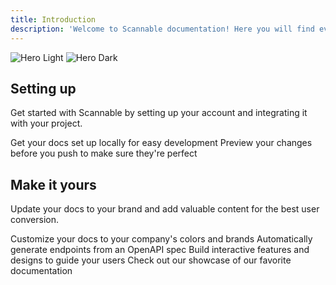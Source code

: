 ```yaml
---
title: Introduction
description: 'Welcome to Scannable documentation! Here you will find everything you need to get started with Scannable.'
---
```


<img
  className="block dark:hidden"
  src="/images/scannable-og-image.png"
  alt="Hero Light"
/>
<img
  className="hidden dark:block"
  src="/images/scannable-og-image.png"
  alt="Hero Dark"
/>

## Setting up

Get started with Scannable by setting up your account and integrating it with your project.

<CardGroup cols={2}>
  <Card
    title="Edit Your Docs"
    icon="pen-to-square"
    href="https://scannable.io/docs/quickstart"
  >
    Get your docs set up locally for easy development
  </Card>
  <Card
    title="Preview Changes"
    icon="image"
    href="https://scannable.io/docs/development"
  >
    Preview your changes before you push to make sure they're perfect
  </Card>
</CardGroup>

## Make it yours

Update your docs to your brand and add valuable content for the best user conversion.

<CardGroup cols={2}>
  <Card
    title="Customize Style"
    icon="palette"
    href="https://mintlify.com/docs/settings/global"
  >
    Customize your docs to your company's colors and brands
  </Card>
  <Card
    title="Reference APIs"
    icon="code"
    href="https://mintlify.com/docs/api-playground/openapi"
  >
    Automatically generate endpoints from an OpenAPI spec
  </Card>
  <Card
    title="Add Components"
    icon="screwdriver-wrench"
    href="https://mintlify.com/docs/components/accordion"
  >
    Build interactive features and designs to guide your users
  </Card>
  <Card
    title="Get Inspiration"
    icon="stars"
    href="https://mintlify.com/customers"
  >
    Check out our showcase of our favorite documentation
  </Card>
</CardGroup>
